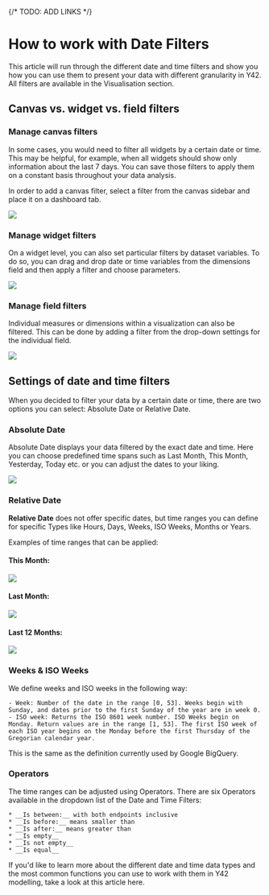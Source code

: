 
{/* TODO: ADD LINKS */}

# How to work with Date Filters

This article will run through the different date and time filters and show you how you can use them to present your data with different granularity in Y42. All filters are available in the Visualisation section.

## Canvas vs. widget vs. field filters

### Manage canvas filters
In some cases, you would need to filter all widgets by a certain date or time. This may be helpful, for example, when all widgets should show only information about the last 7 days. You can save those filters to apply them on a constant basis throughout your data analysis.

In order to add a canvas filter, select a filter from the canvas sidebar and place it on a dashboard tab.

<Image src="/asset_library/how_to_date_canvas_filters.gif" width={1200} height={1200} />

### Manage widget filters

On a widget level, you can also set particular filters by dataset variables. To do so, you can drag and drop date or time variables from the dimensions field and then apply a filter and choose parameters.

<Image src="/asset_library/how_to_date_widget_filters.gif" width={1200} height={1200} />

### Manage field filters

Individual measures or dimensions within a visualization can also be filtered. This can be done by adding a filter from the drop-down settings for the individual field.

<Image src="/asset_library/how_to_date_field_filters.gif" width={1200} height={1200} />

## Settings of date and time filters
When you decided to filter your data by a certain date or time, there are two options you can select: Absolute Date or Relative Date.

### Absolute Date
Absolute Date displays your data filtered by the exact date and time. Here you can choose predefined time spans such as Last Month, This Month, Yesterday, Today etc. or you can adjust the dates to your liking.

<Image src="/asset_library/how_to_date_absolute.png" width={1200} height={1200} />

### Relative Date

__Relative Date__ does not offer specific dates, but time ranges you can define for specific Types like Hours, Days, Weeks, ISO Weeks, Months or Years.

Examples of time ranges that can be applied:

#### This Month:
<Image src="/asset_library/how_to_date_relative_this_month.png" width={1200} height={1200} />

#### Last Month:
<Image src="/asset_library/how_to_date_relative_last_month.png" width={1200} height={1200} />

#### Last 12 Months:
<Image src="/asset_library/how_to_date_relative_last_twelve_months.png" width={1200} height={1200} />

### Weeks & ISO Weeks

We define weeks and ISO weeks in the following way:

    - Week: Number of the date in the range [0, 53]. Weeks begin with Sunday, and dates prior to the first Sunday of the year are in week 0.
    - ISO week: Returns the ISO 8601 week number. ISO Weeks begin on Monday. Return values are in the range [1, 53]. The first ISO week of each ISO year begins on the Monday before the first Thursday of the Gregorian calendar year.

This is the same as the definition currently used by Google BigQuery.

### Operators
The time ranges can be adjusted using Operators. There are six Operators available in the dropdown list of the Date and Time Filters:

    * __Is between:__ with both endpoints inclusive
    * __Is before:__ means smaller than 
    * __Is after:__ means greater than 
    * __Is empty__
    * __Is not empty__
    * __Is equal__

If you'd like to learn more about the different date and time data types and the most common functions you can use to work with them in Y42 modelling, take a look at this article here.






